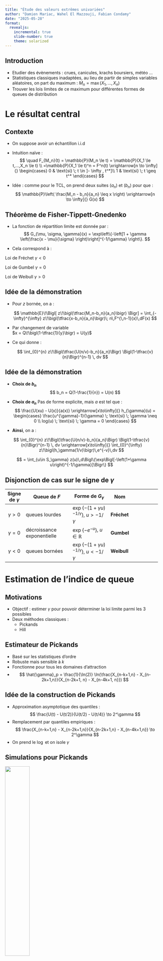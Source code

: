 ```yaml
---
title: "Étude des valeurs extrêmes univariées"
author: "Damien Mariac, Wahel El Mazzouji, Fabian Condamy"
date: "2025-05-28"
format:
  revealjs:
    incremental: true
    slide-number: true
    theme: solarized
---
```



## Introduction

- Etudier des évènements  : crues, canicules, krachs boursiers, météo ...
- Statistiques classiques inadaptées, au lieu de partir de simples variables aléatoires, on part du maximum : $M_n = \max(X_1, ..., X_n)$
- Trouver les lois limites de ce maximum pour différentes formes de queues de distribution

# Le résultat central

## Contexte

::: {.incremental}
- On suppose avoir un échantillon i.i.d

- Intuition naïve :
$$
\quad F_{M_n}(t) = \mathbb{P}(M_n \le t) = \mathbb{P}(X_1 \le t,...,X_n \le t)
\\
=\mathbb{P}(X_1 \le t)^n = F^n(t) \xrightarrow[n \to \infty]{}
\begin{cases}
      0 & \text{si} \; t \in ]- \infty , t^*]\\
      1 & \text{si} \; t \geq t^*
\end{cases}
$$

- Idée : comme pour le TCL, on prend deux suites $(a_n)$ et $(b_n)$ pour que : 
$$
\mathbb{P}\left( \frac{M_n - b_n}{a_n} \leq x \right)
\xrightarrow[n \to \infty]{} G(x)
$$

:::

## Théorème de Fisher-Tippett-Gnedenko

- La fonction de répartition limite est donnée par :
$$
G_{\mu, \sigma, \gamma}(x) = \exp\left\{-\left[1 + \gamma \left(\frac{x - \mu}{\sigma} \right)\right]^{-1/\gamma} \right\}.
$$


- Cela correspond à :

::: {.fragment}
Loi de Fréchet  $\gamma < 0$
:::

::: {.fragment}
Loi de Gumbel $\gamma = 0$
:::

::: {.fragment}
Loi de Weibull $\gamma > 0$
:::



## Idée de la démonstration

<!-- 1 -->
- Pour $z$ bornée, on a :

  ::: {.small .fragment data-fragment-index=2}
  $$
  \mathbb{E}\!\Bigl[ z\!\bigl(\tfrac{M_n-b_n}{a_n}\bigr) \Bigr]
     = \int_{-\infty}^{\infty}
       z\!\bigl(\tfrac{x-b_n}{a_n}\bigr)\;
       n\,F^{\,n-1}(x)\,dF(x)
  $$
  :::

<!-- 2 -->
- Par changement de variable  
  $x = Q\!\bigl(1-\tfrac{1}{y}\bigr) = U(y)$

<!-- 3 -->
- Ce qui donne :

  ::: {.small .fragment data-fragment-index=5}
  $$
  \int_{0}^{n} z\!\Bigl(\tfrac{U(n/v)-b_n}{a_n}\Bigr)
  \Bigl(1-\tfrac{v}{n}\Bigr)^{n-1} \, dv
  $$
  :::


## Idée de la démonstration {.smaller}

- **Choix de $b_n$**
$$
b_n = Q(1-\frac{1}{n}) = U(n)
$$


- **Choix de $a_n$** Pas de forme explicite, mais $a$ est tel que :
$$
\frac{U(xu) - U(x)}{a(x)} \xrightarrow[x\to\infty]{} h_{\gamma}(u) = 
\begin{cases}
  \frac{u^{\gamma}-1}{\gamma} \; \text{si} \; \gamma \neq 0 \\
  log(u) \; \text{si} \; \gamma = 0
\end{cases} 
$$

- **Ainsi**, on a :

::: {.small .fragment}
$$
 \int_{0}^{n} z\!\Bigl(\tfrac{U(n/v)-b_n}{a_n}\Bigr)
  \Bigl(1-\tfrac{v}{n}\Bigr)^{n-1} \, dv \xrightarrow[x\to\infty]{} \int_{0}^{\infty} z\!\bigl(h_\gamma(1/v)\bigr)\,e^{-v}\,dv   
$$
:::

::: {.fragment}
$$
= \int_{u\in S_\gamma} z(u)\,d\Bigl\{\exp\Bigl[-\left(1+\gamma u\right)^{-1/\gamma}]\Bigr\}
$$
:::




## Disjonction de cas sur le signe de $\gamma$ 

| Signe de $\gamma$ | Queue de $F$ | Forme de $G_{\gamma}$ | Nom
|:---:|--------------------------------------------|-------------------------------------|---------------------|----------------------------|
| $\gamma>0$ | queues lourdes | $\exp\!\{- (1+\gamma u)^{-1/\gamma}\}$, $u>-1/\gamma$ | **Fréchet** |
| $\gamma=0$ | décroissance exponentielle| $\exp\!\{-e^{-u}\}$, $u\in\mathbb R$ | **Gumbel** |
| $\gamma<0$ | queues bornées| $\exp\!\{- (1+\gamma u)^{-1/\gamma}\}$, $u<-1/\gamma$ | **Weibull** |



# Estimation de l'indice de queue


## Motivations 

- Objectif : estimer $\gamma$ pour pouvoir déterminer la loi limite parmi les 3 possibles
- Deux méthodes classiques :
  - Pickands
  - Hill



## Estimateur de Pickands

- Basé sur les statistiques d'ordre
- Robuste mais sensible à $k$
- Fonctionne pour tous les domaines d’attraction
- 
$$ 
\hat{\gamma}_p = \frac{1}{\ln(2)} \ln(\frac{X_{n-k+1,n} - X_{n-2k+1,n}}{X_{n-2k+1, n} - X_{n-4k+1, n}})
$$


## Idée de la construction de Pickands

::: {.fragment}
- Approximation asymptotique des quantiles :
  $$
  \frac{U(t) - U(t/2)}{U(t/2) - U(t/4)} \to 2^\gamma
  $$
- Remplacement par quantiles empiriques :
  $$
  \frac{X_{n-k+1,n} - X_{n-2k+1,n}}{X_{n-2k+1,n} - X_{n-4k+1,n}} \to 2^\gamma
  $$
- On prend le $\log$ et on isole $\gamma$
:::

## Simulations pour Pickands
::: {.fragment}
![](Evolution%20des%20estimateurs/pickands/estimateur_pickands_cauchy.png){width=40%}
:::

- Instable pour petits $k$
- Plateau vers $k \approx 5000$
- Biais si $k > 10000$

## Estimateur de Hill

- Plus performant que Pickands pour les queues lourdes  
- Mais ne fonctionne que pour les $\gamma > 0$  
- 
$$
\hat{\gamma}_h = \frac{1}{k-1} \sum_{i=1}^{k-1} \left( \log(X_{n-i+1, n}) - \log(X_{n - k + 1, n}) \right)
$$

## Construction de l'estimateur de Hill (1/2) {.smaller}

::: {.fragment}
- Loi de puissance (queue lourde) :
  $$
  q_{\beta_n} \approx q_{\alpha_n} \left( \frac{\alpha_n}{\beta_n} \right)^\gamma
  $$
- Logarithme :
  $$
  \log q_{\beta_n} - \log q_{\alpha_n} \approx \gamma \log \left( \frac{\alpha_n}{\beta_n} \right)
  $$
- Remplacement par les statistiques d'ordre :
  $$
  \log X_{n - i + 1, n} - \log X_{n - k + 1, n} \approx \gamma \log \left( \frac{k}{i} \right)
  $$
:::

## Construction de l'estimateur de Hill (2/2)

::: {.fragment}
- Relation linéaire
- Moyenne des $k - 1$ premières relations :
  $$
  \hat{\gamma}_k = \frac{1}{k - 1} \sum_{i = 1}^{k - 1} 
  \left( \log X_{n - i + 1, n} - \log X_{n - k + 1, n} \right)
  $$
:::

## Simulations pour Hill
::: {.fragment}
![](Evolution%20des%20estimateurs/hill/estimateur_hill_cauchy.png){width=40%}
:::

- Plateau vers $k = 3000$–$4000$
- Bonne estimation pour petits $k$
- Biais si $k$ trop grand



# Méthodes numériques


## Maxima par blocs

- Principe : division des données en blocs pour ensuite estimer la loi des maxima qui sera une des 3 lois vues auparavant
- Choix à faire sur le nombre de blocs : perdre peu d'information tout en gardant des maxima significatifs
- Existence d'autres estimateurs PWM (moments pondérés) définis d'après :
$$
\beta_r = \frac{1}{k} \sum_{i=1}^k \frac{(k - i) \cdots (k - i - r + 1)}{(k - 1) \cdots (k - r)} X_{i,k} \\
\quad \text{pour } r = 1, 2, 3, ..., k > r
$$


## Dépassement de seuil

- Principe : on ne conserve que les observations excédant un certain seuil u qui doit être élevé. 
- Sous ces conditions, alors F suit une loi de Pareto généralisée :
$$
H_{\gamma, \beta}(y) =
\begin{cases}
1 - \left(1 + \frac{\gamma y}{\beta} \right)^{-1/\gamma}, & \text{si } \gamma \ne 0, \\
1 - \exp\left( -\frac{y}{\beta} \right), & \text{si } \gamma = 0.
\end{cases}
$$

- Le seuil u est néanmoins difficile à déterminer : il y a encore une fois un choix à faire.

## Comparaison

- La méthode des maxima par blocs est simple à mettre en oeuvre et repose sur une théorie bien fournie (théorème de Fisher-Tippett), toutefois on perd de l'information en l'utilisant
- Le dépassement de seuil repose lui aussi sur une théorie précise et a en général une meilleure précision, mais est moins robuste
- Dans les deux cas, on se trouve face à un dilemme quant à la valeur du seuil ou du nombre de blocs



# Application à des données réelles (fleuve du Lez)

## Contexte

- Débits ($m^3/s$), du fleuve du Lez issue des 30 derniers jours.

<div class="fragment" style="text-align: center;">
  <img src="images/lezloc.png" width="50%">
</div>

## Description {.smaller}



::: columns

::: column
![](images/lezhisto.png){height=360px}
:::

::: column
![](images/lezdata.png){height=360px}


:::
:::


- moyenne : 3.55 $m^3 /s$
- variance : 21.93 $m^3 /s$
- min : 0.24 $m^3 /s$ et max : 30.90 $m^3 /s$
- Objectif : calculer un seuil qui n'est dépassé que rarement.

## Estimation des paramètres et conclusion {.smaller}

<div style="text-align: center;">
  <img src="images/lezpickands.png" width="50%">
</div>

- Pickands plot réalisé sur les blocs : pas très précis du fait du faible nombre de blocs
- Toutes les méthodes trouvent un $\gamma < 0$ 
- Quantile de retour (pour 700 unités) : 31,71 $m^3/s$


# Conclusion

## Conclusion

1. Répartition des tâches

2. Expériences

3. Parties théoriques intéressantes

## Perspectives

- Si les observations ne sont pas indépendantes ?

- S'il y'a une tendance ? Et une saisonnalité ?

- Dans le cas multidimensionnel ?

- Tests statistiques ?

- ...

## Remerciements

- **Nous tenons à remercier chaleureusement** Mr Nicolas Meyer


* pour sa disponibilité et ses retours précis

* pour les pistes méthodologiques partagées

